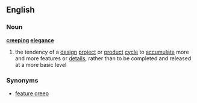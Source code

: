 ==English==

===Noun===
'''[[creeping]] [[elegance]]'''
#the tendency of a [[design]] [[project]] or [[product]] [[cycle]] to [[accumulate]] more and more features or [[detail]]s, rather than to be completed and released at a more basic level

===Synonyms===
*[[feature creep]]